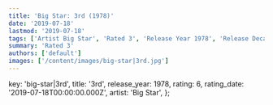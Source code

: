 ```yaml
---
title: 'Big Star: 3rd (1978)'
date: '2019-07-18'
lastmod: '2019-07-18'
tags: ['Artist Big Star', 'Rated 3', 'Release Year 1978', 'Release Decade 1970']
summary: 'Rated 3'
authors: ['default']
images: ['/content/images/big-star|3rd.jpg']
---
```


  key: 'big-star|3rd',
  title: '3rd',
  release_year: 1978,
  rating: 6,
  rating_date: '2019-07-18T00:00:00.000Z',
  artist: 'Big Star',
};

<MusicRating data={data} />
